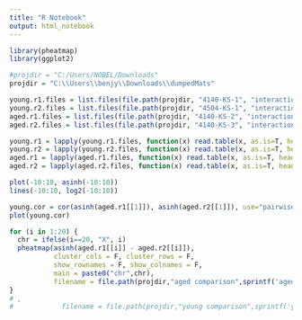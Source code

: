 ```yaml
---
title: "R Notebook"
output: html_notebook
---
```


```r
library(pheatmap)
library(ggplot2)

#projdir = "C:/Users/NOBEL/Downloads"
projdir = "C:\\Users\\benjy\\Downloads\\dumpedMats"

young.r1.files = list.files(file.path(projdir, "4140-KS-1", "interaction_maps"), full.names = T)
young.r2.files = list.files(file.path(projdir, "4504-KS-1", "interaction_maps"), full.names = T)
aged.r1.files = list.files(file.path(projdir, "4140-KS-2", "interaction_maps"), full.names = T)
aged.r2.files = list.files(file.path(projdir, "4140-KS-3", "interaction_maps"), full.names = T)

young.r1 = lapply(young.r1.files, function(x) read.table(x, as.is=T, header=F))
young.r2 = lapply(young.r2.files, function(x) read.table(x, as.is=T, header=F))
aged.r1 = lapply(aged.r1.files, function(x) read.table(x, as.is=T, header=F))
aged.r2 = lapply(aged.r2.files, function(x) read.table(x, as.is=T, header=F))

```

```r
plot(-10:10, asinh(-10:10))
lines(-10:10, log2(-10:10))
```

```r
young.cor = cor(asinh(aged.r1[[1]]), asinh(aged.r2[[1]]), use="pairwise.complete.obs", method="pearson")
plot(young.cor)
```


```r
for (i in 1:20) {
  chr = ifelse(i==20, "X", i)
  pheatmap(asinh(aged.r1[[i]] - aged.r2[[i]]), 
           cluster_cols = F, cluster_rows = F, 
           show_rownames = F, show_colnames = F,
           main = paste0("chr",chr),
           filename = file.path(projdir,"aged comparison",sprintf('aged_NONE_chr%s_asinh_difference.png',chr)))
}
# ,
#            filename = file.path(projdir,"young comparison",sprintf('young_chr%s_asinh_difference.png',chr))
```

